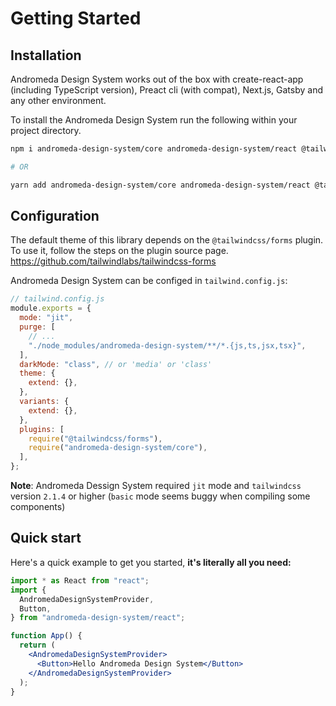 # Getting Started

## Installation

Andromeda Design System works out of the box with create-react-app (including TypeScript version), Preact cli (with compat), Next.js, Gatsby and any other environment.

To install the Andromeda Design System run the following within your project directory.

```bash
npm i andromeda-design-system/core andromeda-design-system/react @tailwindcss/forms

# OR

yarn add andromeda-design-system/core andromeda-design-system/react @tailwindcss/forms
```

## Configuration

The default theme of this library depends on the `@tailwindcss/forms` plugin. To use it, follow the steps on the plugin source page. https://github.com/tailwindlabs/tailwindcss-forms

Andromeda Design System can be configed in `tailwind.config.js`:

```js
// tailwind.config.js
module.exports = {
  mode: "jit",
  purge: [
    // ...
    "./node_modules/andromeda-design-system/**/*.{js,ts,jsx,tsx}",
  ],
  darkMode: "class", // or 'media' or 'class'
  theme: {
    extend: {},
  },
  variants: {
    extend: {},
  },
  plugins: [
    require("@tailwindcss/forms"),
    require("andromeda-design-system/core"),
  ],
};
```

**Note**: Andromeda Dessign System required `jit` mode and `tailwindcss` version `2.1.4` or higher (`basic` mode seems buggy when compiling some components)

## Quick start

Here's a quick example to get you started, **it's literally all you need:**

```jsx
import * as React from "react";
import {
  AndromedaDesignSystemProvider,
  Button,
} from "andromeda-design-system/react";

function App() {
  return (
    <AndromedaDesignSystemProvider>
      <Button>Hello Andromeda Design System</Button>
    </AndromedaDesignSystemProvider>
  );
}
```
